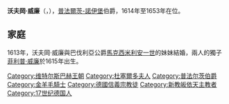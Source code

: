 {{Multiple issues|
{{Expand language|1=de|time=2021-01-17T10:02:52+00:00}}
{{Unreferenced|time=2021-01-17T10:02:52+00:00}}
}}
{{Infobox noble
| name        = 沃夫岡·威廉
| title       = 普法爾茨-諾伊堡伯爵
| image       = Wolfgang Wilhelm.jpg
| birth_date  = {{birth date|1578|11|4|df=yes}}
| birth_place = [[多瑙河畔諾伊堡|多瑙河畔諾伊堡]]
| death_date  = {{death date and age|1653|9|14|1578|11|4|df=yes}}
| death_place = [[杜塞尔多夫|杜塞多夫]]
| noble family= [[普法爾茨-諾伊堡|普法爾茨-諾伊堡]]
| father      = [[菲利普·路德維希_(普法爾茨-諾伊堡)|菲利普·路德維希]]
| mother      = [[克萊沃的安娜_(1552-1632)|克萊沃的安娜]]
| religion    = [[羅馬天主教|羅馬天主教]]
}}
'''沃夫岡·威廉'''（{{lang-de|''Wolfgang Wilhelm''}}，{{bd|1578年|11月4日|1653年|9月14日|}}），[[普法爾茨-諾伊堡|普法爾茨-諾伊堡]]伯爵，1614年至1653年在位。

== 家庭 ==
1613年，沃夫岡·威廉與巴伐利亞公爵[[马克西米利安一世_(巴伐利亚选帝侯)|馬克西米利安一世]]的妹妹{{le|巴伐利亞的瑪格達琳|Magdalene of Bavaria|瑪格達琳}}結婚，兩人的獨子[[菲利普·威廉_(普法爾茨選侯)|菲利普·威廉]]於1615年出生。

{{Authority control}}
{{歐洲人物小作品}}

[[Category:维特尔斯巴赫王朝|Category:维特尔斯巴赫王朝]]
[[Category:杜塞爾多夫人|Category:杜塞爾多夫人]]
[[Category:普法尔茨伯爵|Category:普法尔茨伯爵]]
[[Category:金羊毛騎士|Category:金羊毛騎士]]
[[Category:德國信義宗教徒|Category:德國信義宗教徒]]
[[Category:新教皈依天主教者|Category:新教皈依天主教者]]
[[Category:17世纪德国人|Category:17世纪德国人]]